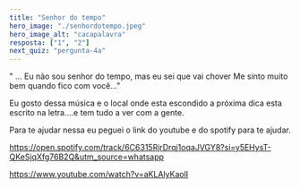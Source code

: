 ```yaml
---
title: "Senhor do tempo"
hero_image: "./senhordotempo.jpeg"
hero_image_alt: "cacapalavra"
resposta: ["1", "2"]
next_quiz: "pergunta-4a"
---
```


" ... Eu não sou senhor do tempo, mas eu sei que vai chover
Me sinto muito bem quando fico com você..."

Eu gosto dessa música e o local onde esta escondido a próxima dica
esta escrito na letra....e tem tudo a ver com a gente.

Para te ajudar nessa eu peguei o link do youtube e do spotify para te ajudar.

https://open.spotify.com/track/6C6315RjrDrqj1oqaJVGY8?si=y5EHysT-QKeSjqXfg76B2Q&utm_source=whatsapp

https://www.youtube.com/watch?v=aKLAlyKaolI
